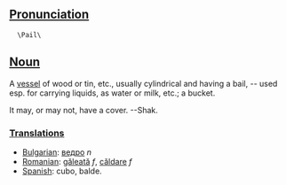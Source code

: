 ==[[Pronunciation]]==
   \Pail\
==[[Noun]]==

A [[vessel]] of wood or tin, etc., usually cylindrical and having
a bail, -- used esp. for carrying liquids, as water or milk,
etc.; a bucket. 

It may, or may not, have a cover. --Shak.

===[[Translation]]s===
*[[Bulgarian]]: [[ведро]] ''n''
*[[Romanian]]: [[găleată]] ''f'', [[căldare]] ''f''
*[[Spanish]]: cubo, balde.